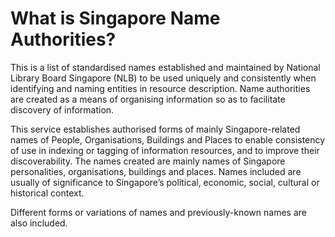 # What is Singapore Name Authorities?

This is a list of standardised names established and maintained by National Library Board Singapore (NLB) to be used uniquely and consistently when identifying and naming entities in resource description. Name authorities are created as a means of organising information so as to facilitate discovery of information.

This service establishes authorised forms of mainly Singapore-related names of People, Organisations, Buildings and Places to enable consistency of use in indexing or tagging of information resources, and to improve their discoverability. The names created are mainly names of Singapore personalities, organisations, buildings and places. Names included are usually of significance to Singapore’s political, economic, social, cultural or historical context.

Different forms or variations of names and previously-known names are also included.
